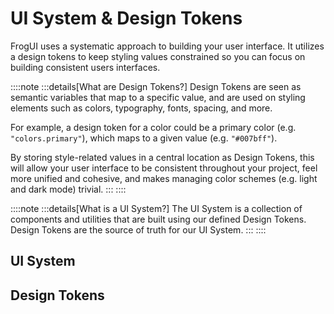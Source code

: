 # UI System & Design Tokens

FrogUI uses a systematic approach to building your user interface. It utilizes a design tokens
to keep styling values constrained so you can focus on building consistent users interfaces.

::::note
:::details[What are Design Tokens?]
Design Tokens are seen as semantic variables that map to a specific value, and are used on styling
elements such as colors, typography, fonts, spacing, and more. 

For example, a design token for a color could be a primary color (e.g. `"colors.primary"`), which maps to a given value (e.g. `"#007bff"`).

By storing style-related values in a central location as Design Tokens, this will allow your user interface to be consistent throughout your project, feel more unified and cohesive, and makes
managing color schemes (e.g. light and dark mode) trivial. 
:::
::::

::::note
:::details[What is a UI System?]
The UI System is a collection of components and utilities that are built 
using our defined Design Tokens. Design Tokens are the source of truth for our UI System.
:::
::::

## UI System

## Design Tokens